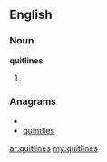 ==English==
===Noun===
'''quitlines'''

# {{plural of|[[quitline]]}}

===Anagrams===
* {{alphagram|eiilnqstu}}
* [[quintiles#English|quintiles]]

[[ar:quitlines]]
[[my:quitlines]]